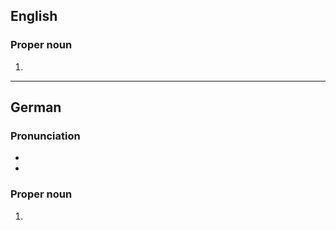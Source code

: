 ==English==
{{wikipedia}}

===Proper noun===
{{en-proper noun}}

# {{place|en|city|s/Mecklenburg-Vorpommern|c/Germany}}

----

==German==
{{wikipedia|lang=de}}

===Pronunciation===
* {{IPA|de|/ˈɡʁaɪ̯fsvalt/}}
* {{audio|de|De-Greifswald.ogg|Audio}}

===Proper noun===
{{de-proper noun|n}}

# {{place|de|city|s/Mecklenburg-Vorpommern|c/Germany|t1=Greifswald}}
